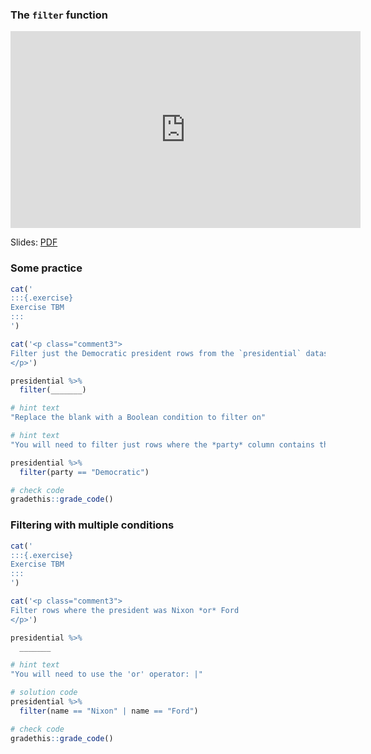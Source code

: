 ### The `filter` function

<iframe width="560" height="315" src="https://www.youtube.com/embed/BnscboiLaUM?rel=0" frameborder="0" allowfullscreen></iframe>

Slides: [PDF](https://drive.google.com/file/d/1bs6q7_PNEqKa6FLYfPY65kwkZtRQ8QKB)

### Some practice

<!-- Book version -->

```r
cat('
:::{.exercise}
Exercise TBM
:::
')
```

<!-- End book -->

<!-- Tutorial version -->

```r
cat('<p class="comment3">
Filter just the Democratic president rows from the `presidential` dataset
</p>')
```

```r
presidential %>%
  filter(_______)
```

```r
# hint text
"Replace the blank with a Boolean condition to filter on"
```

```r
# hint text
"You will need to filter just rows where the *party* column contains the value 'Democratic'"
```

```r
presidential %>%
  filter(party == "Democratic")
```

```r
# check code
gradethis::grade_code()
```

### Filtering with multiple conditions

<!-- Book version -->

```r
cat('
:::{.exercise}
Exercise TBM
:::
')
```

<!-- End book -->

<!-- Tutorial version -->

```r
cat('<p class="comment3">
Filter rows where the president was Nixon *or* Ford
</p>')
```

```r
presidential %>%
  _______
```

```r
# hint text
"You will need to use the 'or' operator: |"
```

```r
# solution code
presidential %>%
  filter(name == "Nixon" | name == "Ford")
```

```r
# check code
gradethis::grade_code()
```

<!-- End tutorial -->
